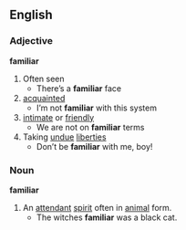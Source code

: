 ==English==
===Adjective===
'''familiar'''
# Often seen
#* There’s a '''familiar''' face
# [[acquainted]] 
#* I’m not '''familiar''' with this system
# [[intimate]] or [[friendly]]
#* We are not on '''familiar''' terms
# Taking [[undue]] [[libery|liberties]]
#* Don’t be '''familiar''' with me, boy!
===Noun===
'''familiar'''
# An [[attendant]] [[spirit]] often in [[animal]] form.
#* The witches '''familiar''' was a black cat.